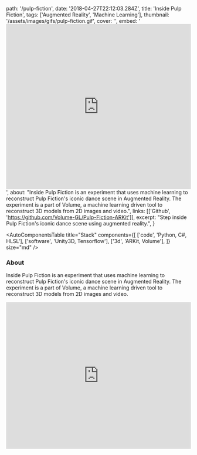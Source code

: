   path: '/pulp-fiction',
  date: '2018-04-27T22:12:03.284Z',
  title: 'Inside Pulp Fiction',
  tags: ['Augmented Reality', 'Machine Learning'],
  thumbnail: '/assets/images/gifs/pulp-fiction.gif',
  cover: '',
  embed:
    '<iframe width="100%" height="450" src="https://www.youtube.com/embed/iwJt4DM6mJA?rel=0&amp;controls=0&amp;showinfo=0" frameborder="0" allow="autoplay; encrypted-media" allowfullscreen></iframe>',
  about:
    "Inside Pulp Fiction is an experiment that uses machine learning to reconstruct Pulp Fiction's iconic dance scene in Augmented Reality. The experiment is a part of Volume, a machine learning driven tool to reconstruct 3D models from 2D images and video.",
  links: [['Github', 'https://github.com/Volume-GL/Pulp-Fiction-ARKit']],
  excerpt:
    "Step inside Pulp Fiction's iconic dance scene using augmented reality.",
}

<AutoComponentsTable
  title="Stack"
  components={[
    ['code', 'Python, C#, HLSL'],
    ['software', 'Unity3D, Tensorflow'],
    ['3d', 'ARKit, Volume'],
  ]}
  size="md"
/>

### About

Inside Pulp Fiction is an experiment that uses machine learning to reconstruct Pulp Fiction's iconic dance scene in Augmented Reality. The experiment is a part of Volume, a machine learning driven tool to reconstruct 3D models from 2D images and video.

<iframe
  width="100%"
  height="400px"
  src="https://www.youtube.com/embed/iwJt4DM6mJA?rel=0&amp;controls=0&amp;showinfo=0"
  frameBorder="0"
  allowFullScreen
/>

### Additional Links

- [Github](https://github.com/Volume-GL/Pulp-Fiction-ARKit)
- [Presentation](https://vimeo.com/270479574)

### Press

- [The Next Web](https://thenextweb.com/artificial-intelligence/2018/01/22/ai-rips-objects-from-video-and-reimagines-them-in-3d-ar/)
- [Discovery Channel](https://www.youtube.com/watch?v=Zi4yof2yy04)
- [Vice](https://motherboard.vice.com/en_us/article/gywamy/cue-up-the-pulp-fiction-dance-scene-this-app-3d-projects-2d-movies-in-your-living-room)
- [Mashable](http://mashable.france24.com/tech-business/20180130-films-volume-realite-augmentee-cinema-technologie)
- [UploadVR](https://uploadvr.com/ar-app-brings-pulp-fiction-characters-living-room/)
- [prosthetic knowledge](http://prostheticknowledge.tumblr.com/post/170014746561/volume-in-development-project-from-or-fleisher)
- [VRFocus](https://www.vrfocus.com/2018/01/reconstruct-your-favourite-movie-in-ar/)
- [Android Headlines](https://www.androidheadlines.com/2018/01/volume-ai-program-puts-2d-objects-3d-spaces.html)
- [Labroots](https://www.labroots.com/trending/videos/11371/ai-tool-turns-video-into-3d-augmented-reality-experiences)
